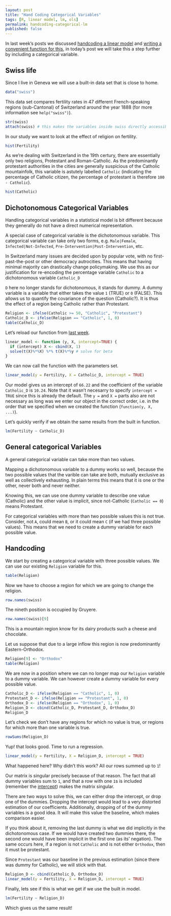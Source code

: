 ```yaml
---
layout: post
title: "Hand Coding Categorical Variables"
tags: [R, linear model, lm, ols]
permalink: handcoding-categorical-lm
published: false
---
```


In last week's posts we discussed [handcoding a linear model](/handcoded-lm) and [writing a convenient function for this](/handcoded-lm-function),
in today's post we will take this a step further by including a categorical variable.


Swiss life
------------
Since I live in Geneva we will use a built-in data set that is close to home.

```r
data("swiss")
```

This data set compares fertility rates in 47 different French-speaking regions (sub-Cantonal) of Switzerland around the year 1888 (for more information see `help("swiss")`).

```r
str(swiss)
attach(swiss) # this makes the variables inside swiss directly accessible
```

In our study we want to look at the effect of religion on fertility.

```r
hist(Fertility)
```

As we're dealing with Switzerland in the 19th certury,
there are essentially only two religions, Protestant and Roman-Catholic.
As the predominantly protestant authorities in the cities are generally suspicious of the Catholic mountainfolk, this variable is astutely labelled `Catholic` (indicating the percentage of Catholic citizen, the percentage of protestant is therefore `100 - Catholic`).

```r
hist(Catholic)
```


Dichotonomous Categorical Variables
----------------------------------
Handling categorical variables in a statistical model is bit different because they generally do not have a direct numerical representation.

A special case of categorical variable is the dichotonomous variable. This categorical variable can take only two forms, e.g. `Male|Female`, `Infected|Not-Infected`, `Pre-Intervention|Post-Intervention`, etc.

In Switzerland many issues are decided upon by popular vote, with no first-past-the-post or other democracy autrocities.
This means that having minimal majority can drastically change policymaking.
We use this as our justification for re-encoding the percentage variable `Catholic` to a dichotonomous variable `Catholic_D`

`D` here no longer stands for dichotonomous, it stands for dummy. A dummy variable is a variable that either takes the value `1` (TRUE) or `0` (FALSE).
This allows us to quantify the covariance of the question (Catholic?).
It is thus the effect of a region being Catholic rather than Protestant.

```r
Religion <- ifelse(Catholic >= 50, "Catholic", "Protestant")
Catholic_D <- ifelse(Religion == "Catholic", 1, 0)
table(Catholic_D)
```

Let's reload our function from [last week](/handcoded-lm-function).

```r
linear_model <- function (y, X, intercept=TRUE) {
  if (intercept) X <- cbind(X, 1)
  solve(t(X)%*%X) %*% t(X)%*%y # solve for beta
}
```

We can now call the function with the parameters set.

```r
linear_model(y = Fertility, X = Catholic_D, intercept = TRUE)
```

Our model gives us an intercept of `66.22` and the coefficient of the variable `Catholic_D` is `10.24`.
Note that it wasn't necesarry to specify `intercept = TRUE` since this is already the default.
The `y = ` and `X = ` parts also are not necessary as long was we enter our object in the correct order,
i.e. in the order that we specified when we created the function (`function(y, X, ...)`).

Let's quickly verify if we obtain the same results from the built in function.

```r
lm(Fertility ~ Catholic_D)
```


General categorical Variables
-----------------------------
A general categorical variable can take more than two values.

Mapping a dichotonomous variable to a dummy works so well,
because the two possible values that the varible can take are both,
mutually exclusive as well as collectively exhausting.
In plain terms this means that it is one or the other, never both and never neither.

Knowing this, we can use one dummy variable to describe one value (Catholic)
and the other value is implicit, since not-Catholic (`Catholic == 0`) means Protestant.

For categorical variables with more than two possible values this is not true.
Consider, not `A`, could mean `B`, or it could mean `C` (if we had three possible values).
This means that we need to create a dummy variable for each possible value.


Handcoding
------------

We start by creating a categorical variable with three possible values.
We can use our existing `Religion` variable for this.

```r
table(Religion)
```

Now we have to choose a region for which we are going to change the religion.

```r
row.names(swiss)
```

The nineth position is occupied by Gruyere.

```r
row.names(swiss)[9]
```

This is a mountain region know for its dairy products such a cheese and chocolate.

Let us suppose that due to a large inflow this region is now predominantly Eastern-Orthodox.

```r
Religion[9] <- "Orthodox"
table(Religion)
```

We are now in a position where we can no longer map our `Religion` variable to a dummy variable.
We can however create a dummy variable for every possible value.

```r
Catholic_D <- ifelse(Religion == "Catholic", 1, 0)
Protestant_D <- ifelse(Religion == "Protestant", 1, 0)
Orthodox_D <- ifelse(Religion == "Orthodox", 1, 0)
Religion_D <- cbind(Catholic_D, Protestant_D, Orthodox_D)
Religion_D
```

Let's check we don't have any regions for which no value is true, or regions for which more than one variable is true.

```r
rowSums(Religion_D)
```

Yup! that looks good. Time to run a regression.

```r
linear_model(y = Fertility, X = Religion_D, intercept = TRUE)
```

What happened here? Why didn't this work? All our rows summed up to `1`!

Our matrix is singular precisely because of that reason. The fact that all dummy variables sum to `1`,
and that a row with one `1`s is included (remember the [intercept](/handcoded-lm)) makes the matrix singular.

There are two ways to solve this, we can either drop the intercept, or drop one of the dummies.
Dropping the intercept would lead to a very distorted estimation of our coefficients.
Additionally, dropping of of the dummy variables is a good idea. It will make this value the baseline, which makes comparison easier.

If you think about it, removing the last dummy is what we did implicitly in the dichotonomous case.
If we would have created two dummies there, the second one would have been implicit in the first one (as its' negation).
The same occurs here, if a region is not `Catholic` and is not either `Orthodox`, then it must be protestant.

Since `Protestant` was our baseline in the previous estimation (since there was dummy for Catholic), we will stick with that.

```r
Religion_D <- cbind(Catholic_D, Orthodox_D)
linear_model(y = Fertility, X = Religion_D, intercept = TRUE)
```

Finally, lets see if this is what we get if we use the built in model.

```r
lm(Fertility ~ Religion_D)
```

Which gives us the same result!
